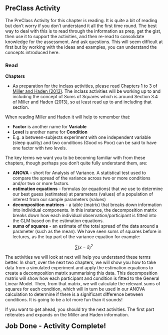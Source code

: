 ## PreClass Activity

The PreClass Activity for this chapter is reading. It is quite a bit of reading but don't worry if you don't understand it all the first time round. The best way to deal with this is to read through the information as prep, get the gist, then use it to support the activities, and then re-read to consolidate knowledge for the assessment. And ask questions. This will seem difficult at first but by working with the ideas and examples, you can understand the concepts introduced here.

### Read

**Chapters**

* As preparation for the inclass activities, please read Chapters 1 to 3 of <a href="https://drive.google.com/file/d/0B1fyuTuvj3YoaFdUR3FZaXNuNXc/view" target = "_blank">Miller and Haden (2013)</a>. The inclass activities will be working up to and including the concept of Sums of Squares which is around Section 3.4 of Miller and Haden (2013), so at least read up to and including that section.

When reading Miller and Haden it will help to remember that:

* **Factor** is another name for **Variable**
* **Level** is another name for **Condition**
* E.g. a between-subjects experiment with one independent variable (sleep quality) and two conditions (Good vs Poor) can be said to have one factor with two levels. 

The key terms we want you to be becoming familiar with from these chapters, though perhaps you don't quite fully understand them, are:

* **ANOVA** - short for Analysis of Variance. A statistical test used to compare the spread of the variance across two or more conditions and/or two or more factors. 
* **estimation equations** - formulas (or equations) that we use to determine our best guess (estimates) at parameters (values) of a population of interest from our sample parameters (values)
* **decomposition matrices** - a table (matrix) that breaks down information into individual components. In this instance, the decomposition matrix breaks down how each individual observation/participant is fitted into the GLM based on the estimation equations.
* **sums of squares** - an estimate of the total spread of the data around a parameter (such as the mean). We have seen sums of squares before in lectures, as the top part of the variance equation for example: 

$$\sum(x - \bar{x})^2$$

The activities we will look at next will help you understand these terms better. In short, over the next two chapters, we will show you how to take data from a simulated experiment and apply the estimation equations to create a decomposition matrix summarising this data. This decomposition matrix will show how each participant and condition is fitted to the General Linear Model. Then, from that matrix, we will calculate the relevant sums of squares for each condition, which will in turn be used in our ANOVA calculation to determine if there is a significant difference between conditions. It is going to be a lot more fun than it sounds!

If you want to get ahead, you should try the next activities. The first part reiterates and expands on the Miller and Haden information.

<span style="font-size: 22px; font-weight: bold; color: var(--blue);">Job Done - Activity Complete!</span>